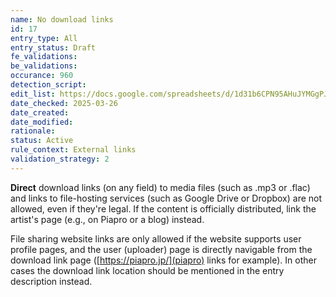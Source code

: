 ```yaml
---
name: No download links
id: 17
entry_type: All
entry_status: Draft
fe_validations:
be_validations:
occurance: 960
detection_script:
edit_list: https://docs.google.com/spreadsheets/d/1d31b6CPN95AHuJYMGgPJS0jVGmyvD9ii-vVVBrERmPU
date_checked: 2025-03-26
date_created:
date_modified:
rationale:
status: Active
rule_context: External links
validation_strategy: 2
---
```


**Direct** download links (on any field) to media files (such as .mp3 or .flac) and links to file-hosting services (such as Google Drive or Dropbox) are not allowed, even if they're legal. If the content is officially distributed, link the artist's page (e.g., on Piapro or a blog) instead.

File sharing website links are only allowed if the website supports user profile pages, and the user (uploader) page is directly navigable from the download link page ([https://piapro.jp/](piapro) links for example). In other cases the download link location should be mentioned in the entry description instead.